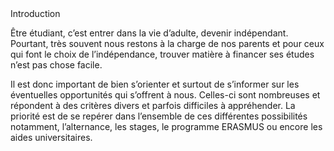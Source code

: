 
<CustomTitle tag="h1"  size="24px">
    Introduction
</CustomTitle>




<CustomImage2 src={img} alt="logement" width={500} height={500} center={true} />


Être étudiant, c’est entrer dans la vie d’adulte, devenir indépendant. Pourtant, très souvent nous restons à la charge de nos parents et pour ceux qui font le choix de l’indépendance, trouver matière à financer ses études n’est pas chose facile.

Il est donc important de bien s’orienter et surtout de s’informer sur les éventuelles opportunités qui s’offrent à nous. Celles-ci sont nombreuses et répondent à des critères divers et parfois difficiles à appréhender. La priorité est de se repérer dans l’ensemble de ces différentes possibilités notamment, l’alternance, les stages, le programme ERASMUS ou encore les aides universitaires.